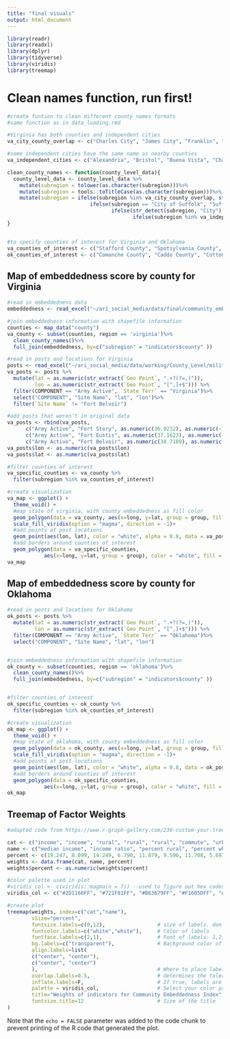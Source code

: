 ```yaml
---
title: "final visuals"
output: html_document
---
```


```r
library(readr)
library(readxl)
library(dplyr)
library(tidyverse)
library(viridis)
library(treemap)
```

# Clean names function, run first!

```r
#create funtion to clean different county names formats
#same function as in data_loading.rmd

#Virginia has both counties and independent cities
va_city_county_overlap <- c("Charles City", "James City", "Franklin", "Richmond", "Roanoke")

#some independent cities have the same name as nearby counties
va_independent_cities <- c("Alexandria", "Bristol", "Buena Vista", "Charlottesville", "Chesapeake", "Colonial Heights", "Covington", "Danville", "Emporia", "Fairfax City", "Falls Church", "Franklin", "Fredericksburg", "Galax", "Hampton", "Harrisonburg", "Hopewell", "Lexington", "Lynchburg", "Manassas", "Manassas Park", "Martinsville", "Newport News", "Norfolk", "Norton", "Petersburg", "Poquoson", "Portsmouth", "Radford", "Richmond", "Roanoke", "Salem", "Staunton", "Suffolk", "Virginia Beach", "Waynesboro", "Williamsburg", "Winchester")

clean_county_names <- function(county_level_data){
  county_level_data <- county_level_data %>%
    mutate(subregion = tolower(as.character(subregion)))%>%
    mutate(subregion = tools::toTitleCase(as.character(subregion)))%>%
    mutate(subregion = ifelse(subregion %in% va_city_county_overlap, str_c(as.character(subregion), "County", sep = " "),
                           ifelse(subregion == "City of Suffolk", "Suffolk City", 
                                  ifelse(str_detect(subregion, "City") | str_detect(subregion, "County"), as.character(subregion),
                                         ifelse(subregion %in% va_independent_cities, str_c(as.character(subregion), "City", sep = " "), str_c(as.character(subregion), "County", sep = " "))))))  
}


#to specify counties of interest for Virginia and Oklahoma
va_counties_of_interest <- c("Stafford County", "Spotsylvania County", "Hanover County", "King William County", "King and Queen County", "Essex County", "King George County", "Caroline County")
ok_counties_of_interest <- c("Comanche County", "Caddo County", "Cotton County", "Grady County", "Kiowa County", "Stephens County", "Tillman County")
```


## Map of embeddedness score by county for Virginia

```r
#read in embeddedness data
embeddedness <- read_excel("~/ari_social_media/data/final/community_embeddedness.xlsx")

#join embeddedness information with shapefile information
counties <- map_data("county")
va_county <- subset(counties, region == 'virginia')%>%
  clean_county_names()%>%
  full_join(embeddedness, by=c("subregion" = "indicators$county" ))

#read in posts and locations for Virginia
posts <- read_excel("~/ari_social_media/data/working/County_Level/military-bases.xlsx")
va_posts <- posts %>%
  mutate(lat = as.numeric(str_extract(`Geo Point`, ".+?(?=,)")),
         lon = as.numeric(str_extract(`Geo Point`, "[^,]+$"))) %>%
  filter(COMPONENT == "Army Active", `State Terr` == "Virginia")%>%
  select("COMPONENT", "Site Name", "lat", "lon")%>%
  filter(`Site Name` != "Fort Belvoir")

#add posts that weren't in original data
va_posts <- rbind(va_posts, 
      c("Army Active", "Fort Story", as.numeric(36.9232), as.numeric(-76.0174)),
      c("Army Active", "Fort Eustis", as.numeric(37.1623), as.numeric(-76.5875)),
      c("Army Active", "Fort Belvoir", as.numeric(38.7189), as.numeric(-77.1543)))
va_posts$lon <- as.numeric(va_posts$lon)
va_posts$lat <- as.numeric(va_posts$lat)

#filter counties of interest
va_specific_counties <- va_county %>%
  filter(subregion %in% va_counties_of_interest)

#create visualization
va_map <- ggplot() +
  theme_void() +
  #map state of virginia, with county embeddedness as fill color
  geom_polygon(data = va_county, aes(x=long, y=lat, group = group, fill = embeddedness.embeddedness), size = 1) + 
  scale_fill_viridis(option = "magma", direction = -1)+
  #add points at post locations
  geom_point(aes(lon, lat), color = "white", alpha = 0.8, data = va_posts)+
  #add borders around counties of interest
  geom_polygon(data = va_specific_counties, 
            aes(x=long, y=lat, group = group), color = "white", fill = NA)
va_map
```


## Map of embeddedness score by county for Oklahoma

```r
#read in posts and locations for Oklahoma
ok_posts <- posts %>%
  mutate(lat = as.numeric(str_extract(`Geo Point`, ".+?(?=,)")),
         lon = as.numeric(str_extract(`Geo Point`, "[^,]+$"))) %>%
  filter(COMPONENT == "Army Active", `State Terr` == "Oklahoma")%>%
  select("COMPONENT", "Site Name", "lat", "lon")


#join embeddedness information with shapefile information
ok_county <- subset(counties, region == 'oklahoma')%>%
  clean_county_names()%>%
  full_join(embeddedness, by=c("subregion" = "indicators$county" ))


#filter counties of interest
ok_specific_counties <- ok_county %>%
  filter(subregion %in% ok_counties_of_interest)

#create visualization
ok_map <- ggplot() +
  theme_void() +
  #map state of oklahoma, with county embeddedness as fill color
  geom_polygon(data = ok_county, aes(x=long, y=lat, group = group, fill = embeddedness.embeddedness), size = 1) + 
  scale_fill_viridis(option = "magma", direction = -1)+
  #add points at post locations
  geom_point(aes(lon, lat), color = "white", alpha = 0.8, data = ok_posts) +
  #add borders around counties of interest
  geom_polygon(data = ok_specific_counties, 
            aes(x=long, y=lat, group = group), color = "white", fill = NA)
ok_map

```

## Treemap of Factor Weights

```r
#adapted code from https://www.r-graph-gallery.com/236-custom-your-treemap

cat <- c("income", "income", "rural", "rural", "rural", "commute", "urban", "urban", "urban", "voted")
name <- c("median income", "income ratio", "percent rural", "percent white", "percent drive to work", "commute time mean", "population", "segregation", "air pollution", "percent voted")
percent <- c(19.247, 8.099, 14.249, 6.790, 11.879, 9.590, 11.708, 5.697, 5.596, 7.101)
weights <- data.frame(cat, name, percent)
weights$percent <- as.numeric(weights$percent)

#color palette used in plot
#viridis_col <- c(viridis::magma(n = 7)) --used to figure out hex codes in palette
viridis_col <- c("#2D1160FF", "#721F81FF", "#B63679FF", "#F1605DFF", "#FEAF77FF", "#FCFDBFFF")

#create plot
treemap(weights, index=c("cat","name"),     
        vSize="percent",
        fontsize.labels=c(0,12),                 # size of labels. don't want to see name of category, so made text size 0
        fontcolor.labels=c("white","white"),     # Color of labels
        fontface.labels=c(2,1),                  # Font of labels: 1,2,3,4 for normal, bold, italic, bold-italic...
        bg.labels=c("transparent"),              # Background color of labels
        align.labels=list(
        c("center", "center"), 
        c("center", "center")
        ),                                       # Where to place labels in the rectangle?
        overlap.labels=0.5,                      # determines the tolerance of the overlap between labels (between 0 and 1)
        inflate.labels=F,                        # If true, labels are bigger when rectangle is bigger.
        palette = viridis_col,                   # Select your color palette from the RColorBrewer presets or make your own.
        title="Weights of indicators for Community Embeddedness Index",                      # Customize your title
        fontsize.title=12                        # Size of the title
)
```

Note that the `echo = FALSE` parameter was added to the code chunk to prevent printing of the R code that generated the plot.
